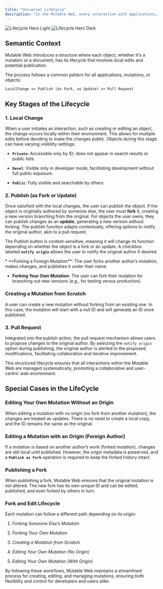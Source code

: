 ```yaml
---
title: "Universal LifeCycle"
description: "In the Mutable Web, every interaction with applications, mutations, and objects follows a consistent workflow, ensuring a seamless and efficient user experience. This universal lifecycle comprises three key stages: Local Change, Publish, and Pull Request."
---
```


<img alt="Lifecycle Hero Light" class="block dark:hidden" src="/images/lifecycle-light.svg" />

<img alt="Lifecycle Hero Dark" class="hidden dark:block" src="/images/lifecycle-dark.svg" />

## Semantic Context

Mutable Web introduces a structure where each object, whether it's a mutation or a document, has its lifecycle that involves local edits and potential publication.

The process follows a common pattern for all applications, mutations, or objects:

`LocalChange => Publish (as Fork, as Update) => Pull Request`

## Key Stages of the Lifecycle

### **1. Local Change**

When a user initiates an interaction, such as creating or editing an object, the change occurs locally within their environment. This allows for multiple edits before deciding to make the changes public. Objects during this stage can have varying visibility settings:

* **`Private`**: Accessible only by ID; does not appear in search results or public lists.

* **`Devel`**: Visible only in developer mode, facilitating development without full public exposure.

* **`Public`**: Fully visible and searchable by others.

### **2. Publish (as Fork or Update)**

Once satisfied with the local changes, the user can publish the object. If the object is originally authored by someone else, the user must **fork** it, creating a new version branching from the original. For objects the user owns, they can publish changes as an **update**, generating a new version without forking. The publish function adapts contextually, offering options to notify the original author, akin to a pull request.

The Publish button is context-sensitive, meaning it will change its function depending on whether the object is a fork or an update. A checkbox labeled **`notify origin`** allows the user to notify the original author if desired.

<Accordion title="Example of Forking​" defaultOpen={false}>
  * **Forking a Foreign Mutation**: The user forks another author’s mutation, makes changes, and publishes it under their name.

  * **Forking Your Own Mutation**: The user can fork their mutation for branching out new versions (e.g., for testing versus production).
</Accordion>

### Creating a Mutation from Scratch[​](https://docs.apps.dapplets.org/docs/universal-life-cycle-in-mutable-web/#creating-a-mutation-from-scratch "Direct link to Creating a Mutation from Scratch")

A user can create a new mutation without forking from an existing one. In this case, the mutation will start with a null ID and will generate an ID once published.

### **3. Pull Request**

Integrated into the publish action, the pull request mechanism allows users to propose changes to the original author. By selecting the `notify origin` option during publishing, the original author is alerted to the proposed modifications, facilitating collaboration and iterative improvement.

This structured lifecycle ensures that all interactions within the Mutable Web are managed systematically, promoting a collaborative and user-centric web environment.

## Special Cases in the LifeCycle[​](https://docs.apps.dapplets.org/docs/universal-life-cycle-in-mutable-web/#special-cases-in-the-lifecycle "Direct link to Special Cases in the LifeCycle")

### Editing Your Own Mutation Without an Origin[​](https://docs.apps.dapplets.org/docs/universal-life-cycle-in-mutable-web/#editing-your-own-mutation-without-an-origin "Direct link to Editing Your Own Mutation Without an Origin")

When editing a mutation with no origin (no fork from another mutation), the changes are treated as updates. There is no need to create a local copy, and the ID remains the same as the original.

### Editing a Mutation with an Origin (Foreign Author)[​](https://docs.apps.dapplets.org/docs/universal-life-cycle-in-mutable-web/#editing-a-mutation-with-an-origin-foreign-author "Direct link to Editing a Mutation with an Origin (Foreign Author)")

If a mutation is based on another author’s work (forked mutation), changes are still local until published. However, the origin metadata is preserved, and a **`Publish as Fork`** operation is required to keep the forked history intact.

### Publishing a Fork[​](https://docs.apps.dapplets.org/docs/universal-life-cycle-in-mutable-web/#publishing-a-fork "Direct link to Publishing a Fork")

When publishing a fork, Mutable Web ensures that the original mutation is not altered. The new fork has its own unique ID and can be edited, published, and even forked by others in turn.

### Fork and Edit Lifecycle[​](https://docs.apps.dapplets.org/docs/universal-life-cycle-in-mutable-web/#fork-and-edit-lifecycle "Direct link to Fork and Edit Lifecycle")

Each mutation can follow a different path depending on its origin:

1. *Forking Someone Else’s Mutation*

2. *Forking Your Own Mutation*

3. *Creating a Mutation from Scratch*

4. *Editing Your Own Mutation (No Origin)*

5. *Editing Your Own Mutation (With Origin)*

By following these workflows, Mutable Web maintains a streamlined process for creating, editing, and managing mutations, ensuring both flexibility and control for developers and users alike.